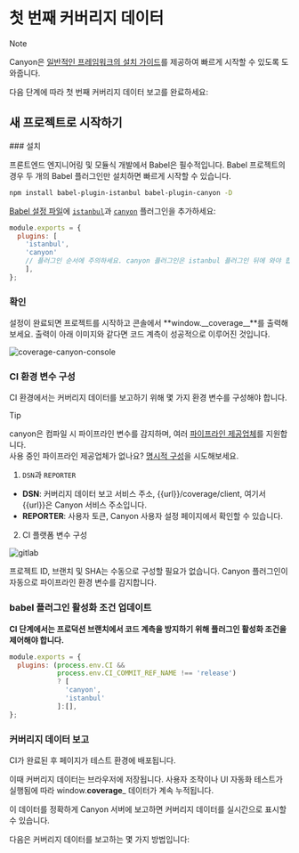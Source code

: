 
# 첫 번째 커버리지 데이터

> [!NOTE]
>
> Canyon은 [일반적인 프레임워크의 설치 가이드](/docs/installation/getting-started)를 제공하여 빠르게 시작할 수 있도록 도와줍니다.

다음 단계에 따라 첫 번째 커버리지 데이터 보고를 완료하세요:

## 새 프로젝트로 시작하기

<Steps>
  ### 설치

프론트엔드 엔지니어링 및 모듈식 개발에서 Babel은 필수적입니다. Babel 프로젝트의 경우 두 개의 Babel 플러그인만 설치하면 빠르게 시작할 수 있습니다.

```sh npm2yarn
npm install babel-plugin-istanbul babel-plugin-canyon -D
```

[Babel 설정 파일](https://babeljs.io/docs/config-files#configuration-file-types)에 [`istanbul`](https://www.npmjs.com/package/babel-plugin-istanbul)과 [`canyon`](https://www.npmjs.com/package/babel-plugin-canyon) 플러그인을 추가하세요:

  ```js filename="babel.config.js" {3,4} copy
  module.exports = {
    plugins: [
      'istanbul',
      'canyon'
      // 플러그인 순서에 주의하세요. canyon 플러그인은 istanbul 플러그인 뒤에 와야 합니다
      ],
  };
  ```

### 확인

설정이 완료되면 프로젝트를 시작하고 콘솔에서 **window.\_\_coverage\_\_**를 출력해보세요. 출력이 아래 이미지와 같다면 코드 계측이 성공적으로 이루어진 것입니다.

![coverage-canyon-console](https://cdn.jsdelivr.net/gh/canyon-project/assets/docs/static/docs/getting-started/first-coverage/coverage-canyon-console.png)

### CI 환경 변수 구성

CI 환경에서는 커버리지 데이터를 보고하기 위해 몇 가지 환경 변수를 구성해야 합니다.

> [!TIP]
>
> canyon은 컴파일 시 파이프라인 변수를 감지하며, 여러 [파이프라인 제공업체](/docs/reference/provider)를 지원합니다.<br/>
> 사용 중인 파이프라인 제공업체가 없나요? [명시적 구성](/docs/ecosystem/babel-plugin-canyon#配置)을 시도해보세요.


1. `DSN`과 `REPORTER`

- **DSN**: 커버리지 데이터 보고 서비스 주소, \{\{url\}\}/coverage/client, 여기서 \{\{url\}\}은 Canyon 서비스 주소입니다.
- **REPORTER**: 사용자 토큰, Canyon 사용자 설정 페이지에서 확인할 수 있습니다.

2. CI 플랫폼 변수 구성

![gitlab](https://cdn.jsdelivr.net/gh/canyon-project/assets/docs/static/docs/getting-started/first-coverage/gitlab-var-config.png)

<Callout type="info" emoji="ℹ️">
  프로젝트 ID, 브랜치 및 SHA는 수동으로 구성할 필요가 없습니다. Canyon 플러그인이 자동으로 파이프라인 환경 변수를 감지합니다.
</Callout>

  ### babel 플러그인 활성화 조건 업데이트

  __CI 단계에서는 프로덕션 브랜치에서 코드 계측을 방지하기 위해 플러그인 활성화 조건을 제어해야 합니다.__

  ```js {2,3} copy
  module.exports = {
    plugins: (process.env.CI &&
              process.env.CI_COMMIT_REF_NAME !== 'release')
              ? [
                'canyon',
                'istanbul'
              ]:[],
  };
  ```

  ### 커버리지 데이터 보고

  CI가 완료된 후 페이지가 테스트 환경에 배포됩니다.

  이때 커버리지 데이터는 브라우저에 저장됩니다. 사용자 조작이나 UI 자동화 테스트가 실행됨에 따라 window.__coverage___ 데이터가 계속 누적됩니다.

  이 데이터를 정확하게 Canyon 서버에 보고하면 커버리지 데이터를 실시간으로 표시할 수 있습니다.


  다음은 커버리지 데이터를 보고하는 몇 가지 방법입니다:

  <Cards>
  <Cards.Card
    title="UI 자동화 테스트"
    href="/docs/end-to-end-testing/playwright"
  />
  <Cards.Card
    title="수동 테스트"
    href="/docs/ecosystem/canyon-extension"
  />
</Cards>
</Steps>
